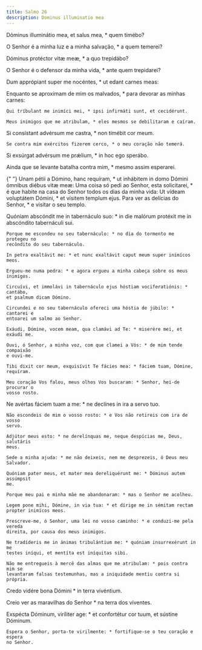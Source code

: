 ```yaml
---
title: Salmo 26
description: Dominus illuminatio mea
---
```


<div class="side-by-side not-content">

Dóminus illuminátio mea, et salus mea, \* quem timébo?</span>

O Senhor é a minha luz e a minha salvação, \* a quem temerei?

Dóminus protéctor vitæ meæ, \* a quo trepidábo?

O Senhor é o defensor da minha vida, \* ante quem trepidarei?

Dum apprópiant super me nocéntes, \* ut edant carnes meas:

  <span>
    Enquanto se aproximam de mim os malvados, * para devorar as minhas carnes:
 
    Qui tríbulant me inimíci mei, * ipsi infirmáti sunt, et cecidérunt.
 
    Meus inimigos que me atribulam, * eles mesmos se debilitaram e caíram.

Si consístant advérsum me castra, \* non timébit cor meum.

    Se contra mim exércitos fizerem cerco, * o meu coração não temerá.

Si exsúrgat advérsum me prǽlium, \* in hoc ego sperábo.</span>

Ainda que se levante batalha contra mim, \* mesmo assim esperarei.

{" "}
<span>
  Unam pétii a Dómino, hanc requíram, * ut inhábitem in domo Dómini ómnibus
  diébus vitæ meæ: Uma coisa só pedi ao Senhor, esta solicitarei, * é que habite
  na casa do Senhor todos os dias da minha vida: Ut vídeam voluptátem Dómini, *
  et vísitem templum ejus.
</span>
Para ver as delícias do Senhor, * e visitar o seu templo.

  <span>
    Quóniam abscóndit me in tabernáculo suo: * in die malórum protéxit me in
    abscóndito tabernáculi sui.
 
    Porque me escondeu no seu tabernáculo: * no dia do tormento me protegeu no
    recôndito do seu tabernáculo.
 
    In petra exaltávit me: * et nunc exaltávit caput meum super inimícos meos.
 
    Ergueu-me numa pedra: * e agora ergueu a minha cabeça sobre os meus
    inimigos.
 
    Circuívi, et immolávi in tabernáculo ejus hóstiam vociferatiónis: * cantábo,
    et psalmum dicam Dómino.
 
    Circundei e no seu tabernáculo ofereci uma hóstia de júbilo: * cantarei e
    entoarei um salmo ao Senhor.
 
    Exáudi, Dómine, vocem meam, qua clamávi ad Te: * miserére mei, et exáudi me.
 
    Ouvi, ó Senhor, a minha voz, com que clamei a Vós: * de mim tende compaixão
    e ouvi-me.
 
    Tibi dixit cor meum, exquisívit Te fácies mea: * fáciem tuam, Dómine,
    requíram.
 
    Meu coração Vos falou, meus olhos Vos buscaram: * Senhor, hei-de procurar o
    vosso rosto.

Ne avértas fáciem tuam a me: \* ne declínes in ira a servo tuo.

    Não escondeis de mim o vosso rosto: * e Vos não retireis com ira de vosso
    servo.

    Adjútor meus esto: * ne derelínquas me, neque despícias me, Deus, salutáris
    meus.

    Sede a minha ajuda: * me não deixeis, nem me desprezeis, ó Deus meu
    Salvador.

    Quóniam pater meus, et mater mea dereliquérunt me: * Dóminus autem assúmpsit
    me.

    Porque meu pai e minha mãe me abandonaram: * mas o Senhor me acolheu.

    Legem pone mihi, Dómine, in via tua: * et dírige me in sémitam rectam
    propter inimícos meos.

    Prescreve-me, ó Senhor, uma lei no vosso caminho: * e conduzi-me pela vereda
    direita, por causa dos meus inimigos.

    Ne tradíderis me in ánimas tribulántium me: * quóniam insurrexérunt in me
    testes iníqui, et mentíta est iníquitas sibi.

    Não me entregueis à mercê das almas que me atribulam: * pois contra mim se
    levantaram falsas testemunhas, mas a iniquidade mentiu contra si própria.

Credo vidére bona Dómini \* in terra vivéntium.</span>

Creio ver as maravilhas do Senhor \* na terra dos viventes.

  <span>
    Exspécta Dóminum, viríliter age: * et confortétur cor tuum, et sústine
    Dóminum.
 
    Espera o Senhor, porta-te virilmente: * fortifique-se o teu coração e espera
    no Senhor.

</div>
